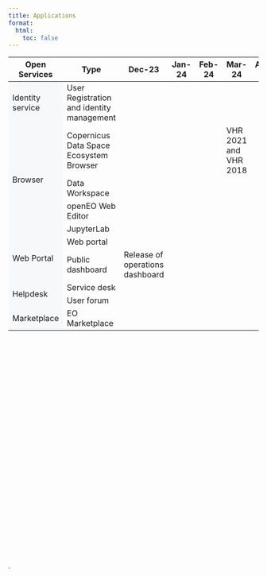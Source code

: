 ```yaml
---
title: Applications
format:
  html:
    toc: false
---
```

```{=html}

<div class="table-responsive">
    <table class="table-roadmap" style="height:1000px;">
        <thead>
        <tr>
            <th>Open Services</th>
            <th>Type</th>
            <th>Dec-23</th>
            <th>Jan-24</th>
            <th>Feb-24</th>
            <th>Mar-24</th>
            <th>Apr-24</th>
            <th>May-24</th>
            <th>Jun-24</th>
        </tr>
        </thead>
        <tbody>
        <tr>
            <td rowspan="1" bgcolor="#f7f8fa">Identity service</td>
            <td>User Registration and identity management</td>
            <td></td>
            <td></td>
            <td></td>
            <td></td>
            <td></td>
            <td></td>
            <td></td>
        </tr>

        <tr>
            <td rowspan="4" bgcolor="#f7f8fa">Browser</td>
            <td>Copernicus Data Space Ecosystem Browser</td>
            <td></td>
            <td></td>
            <td></td>
            <td>VHR 2021 and VHR 2018</td>
            <td></td>
            <td>VHR 2015</td>
            <td>Sentinel-3 Level 2 support</td>
        </tr>
        <tr>
            <td>Data Workspace</td>
            <td></td>
            <td></td>
            <td></td>
            <td></td>
            <td></td>
            <td></td>
            <td></td>
        </tr>
        <tr>
            <td>openEO Web Editor</td>
            <td></td>
            <td></td>
            <td></td>
            <td></td>
            <td></td>
            <td></td>
            <td></td>
        </tr>
        <tr>
            <td>JupyterLab</td>
            <td></td>
            <td></td>
            <td></td>
            <td></td>
            <td></td>
            <td></td>
            <td></td>
        </tr>
        <!-- <tr>
            <td rowspan="2" bgcolor="#f7f8fa">Infrastructure as a Service (IaaS)</td>
            <td>Cloud Ferro IaaS</td>
            <td>Ready to use</td>
            <td></td>
            <td></td>
            <td></td>
            <td></td>
        </tr>
        <tr>
            <td>T-System Open Telekom Cloud IaaS</td>
            <td>Ready to use</td>
            <td></td>
            <td></td>
            <td></td>
            <td></td>
        </tr> -->
        <tr>
            <td rowspan="2" bgcolor="#f7f8fa">Web Portal</td>
            <td>Web portal</td>
            <td></td>
            <td></td>
            <td></td>
            <td></td>
            <td></td>
            <td></td>
            <td></td>
        </tr>
        <tr>
            <td>Public dashboard</td>
            <td> Release of operations dashboard</td>
            <td></td>
            <td></td>
            <td></td>
            <td></td>
            <td></td>
            <td></td>
        </tr>
        <tr>

            <td rowspan="2" bgcolor="#f7f8fa">Helpdesk</td>
            <td>Service desk</td>
            <td></td>
            <td></td>
            <td></td>
            <td></td>
            <td></td>
            <td></td>
            <td></td>
        </tr>
        <tr>
            <td>User forum</td>
            <td></td>
            <td></td>
            <td></td>
            <td></td>
            <td></td>
            <td></td>
            <td></td>
        </tr>
        <tr>
            <td rowspan="1" bgcolor="#f7f8fa">Marketplace</td>
            <td>EO Marketplace</td>
            <td></td>
            <td></td>
            <td></td>
            <td></td>
            <td></td>
            <td></td>
            <td></td>
        </tr>
        </tbody>
    </table>
</div>
.
```

